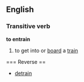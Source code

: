 == English ==
=== Transitive verb ===
'''to entrain'''
# to get into or [[board]] a [[train]]

=== Reverse ==

* [[detrain]]